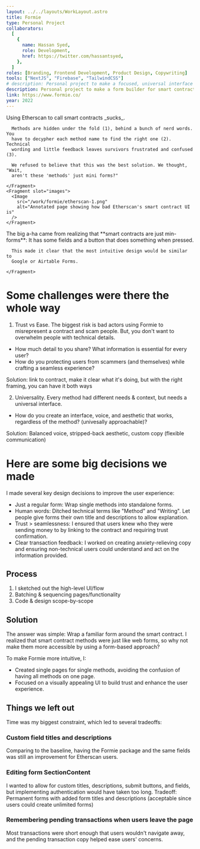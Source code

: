 ```yaml
---
layout: ../../layouts/WorkLayout.astro
title: Formie
type: Personal Project
collaborators:
  [
    {
      name: Hassan Syed,
      role: Development,
      href: https://twitter.com/hassantsyed,
    },
  ]
roles: [Branding, Frontend Development, Product Design, Copywriting]
tools: ["NextJS", "Firebase", "TailwindCSS"]
# description: Personal project to make a focused, universal interface for smart contracts.
description: Personal project to make a form builder for smart contracts
link: https://www.formie.co/
year: 2022
---
```



<Section title="Problem">
  <SectionContent>
    <Fragment slot="text">
      Using Etherscan to call smart contracts _sucks_.

      Methods are hidden under the fold (1), behind a bunch of nerd words. You
      have to decypher each method name to find the right one (2). Technical
      wording and little feedback leaves survivors frustrated and confused (3).

      We refused to believe that this was the best solution. We thought, "Wait,
      aren't these 'methods' just mini forms?"

    </Fragment>
    <Fragment slot="images">
      <Image
        src="/work/formie/etherscan-1.png"
        alt="Annotated page showing how bad Etherscan's smart contract UI is"
      />
    </Fragment>

  </SectionContent>
</Section>

<Section title="Finding the form">
  <SectionContent>
    <Fragment slot="text">
      The big a-ha came from realizing that **smart contracts are just
      min-forms**: It has some fields and a button that does something when
      pressed.

      This made it clear that the most intuitive design would be similar to
      Google or Airtable Forms.

    </Fragment>

  </SectionContent>
</Section>

# Some challenges were there the whole way

1. Trust vs Ease. The biggest risk is bad actors using Formie to misrepresent a contract and scam people.
   But, you don't want to overwhelm people with technical details.

- How much detail to you share? What information is essential for every user?
- How do you protecting users from scammers (and themselves) while crafting a seamless experience?

Solution: link to contract, make it clear what it's doing, but with the right framing, you can have it both ways

2. Universality. Every method had different needs & context, but needs a universal interface.

- How do you create an interface, voice, and aesthetic that works, regardless of the method? (univesally approachable)?

Solution: Balanced voice, stripped-back aesthetic, custom copy (flexible communication)

# Here are some big decisions we made

I made several key design decisions to improve the user experience:

- Just a regular form: Wrap single methods into standalone forms.
- Human words: Ditched technical terms like "Method" and "Writing". Let people give forms their own title and descriptions to allow explanation.
- Trust > seamlessness: I ensured that users knew who they were sending money to by linking to the contract and requiring trust confirmation.
- Clear transaction feedback: I worked on creating anxiety-relieving copy and ensuring non-technical users could understand and act on the information provided.

## Process

1. I sketched out the high-level UI/flow
2. Batching & sequencing pages/functionality
3. Code & design scope-by-scope

## Solution

The answer was simple: Wrap a familiar form around the smart contract. I realized that smart contract methods were just like web forms, so why not make them more accessible by using a form-based approach?

To make Formie more intuitive, I:

- Created single pages for single methods, avoiding the confusion of having all methods on one page.
- Focused on a visually appealing UI to build trust and enhance the user experience.

## Things we left out

Time was my biggest constraint, which led to several tradeoffs:

### Custom field titles and descriptions

Comparing to the baseline, having the Formie package and the same fields was still an improvement for Etherscan users.

### Editing form SectionContent

I wanted to allow for custom titles, descriptions, submit buttons, and fields, but implementing authentication would have taken too long.
Tradeoff: Permanent forms with added form titles and descriptions (acceptable since users could create unlimited forms)

### Remembering pending transactions when users leave the page

Most transactions were short enough that users wouldn't navigate away, and the pending transaction copy helped ease users' concerns.
